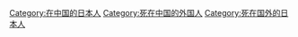 [[Category:在中国的日本人|Category:在中国的日本人]]
[[Category:死在中国的外国人|Category:死在中国的外国人]]
[[Category:死在国外的日本人|Category:死在国外的日本人]]